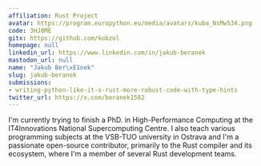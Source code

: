 ```yaml
---
affiliation: Rust Project
avatar: https://program.europython.eu/media/avatars/kuba_NsMw534.png
code: 3HJ8ME
gitx: https://github.com/kobzol
homepage: null
linkedin_url: https://www.linkedin.com/in/jakub-beranek
mastodon_url: null
name: "Jakub Ber\xE1nek"
slug: jakub-beranek
submissions:
- writing-python-like-it-s-rust-more-robust-code-with-type-hints
twitter_url: https://x.com/beranek1582
---
```


I'm currently trying to finish a PhD. in High-Performance Computing at the IT4Innovations National Supercomputing Centre. I also teach various programming subjects at the VSB-TUO university in Ostrava and I'm a passionate open-source contributor, primarily to the Rust compiler and its ecosystem, where I'm a member of several Rust development teams.
